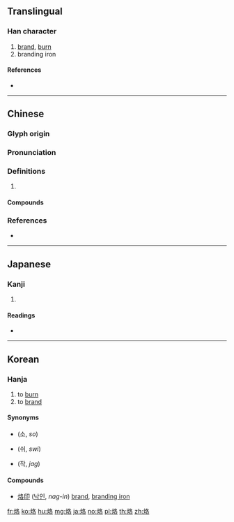 ==Translingual==

===Han character===
{{Han char|rn=86|rad=火|as=06|sn=10|four=97864|canj=FHER}}

# [[brand]], [[burn]]
# branding iron

====References====
* {{Han ref|kx=0670.180|dkj=19014|dj=1079.100|hdz=32200.160|uh=70D9|ud=28889|bh=AF4F|bd=44879}}

----

==Chinese==
{{zh-forms}}

===Glyph origin===
{{Han etym}}

===Pronunciation===
{{zh-pron
|m=lào
|c=lok3,lok6
|mn=lō
|mc=y
|oc=y
|cat=
}}

===Definitions===
{{zh-hanzi}}

# {{rfdef|zh}}

====Compounds====
{{zh-der|烙印|烙燒餅|烙餅|烙花|烙鐵|炮烙之刑|炮烙|烙鐵印兒}}

===References===
* {{R:yue:mfccd}}

----

==Japanese==

===Kanji===
{{ja-kanji|grade=|rs=火06}}

# {{defn|lang=ja|sort=火06}}

====Readings====
* {{ja-readings|on=[[らく]] (raku), [[かく]] (kaku)|kun=[[やく]] (yaku)}}

----

==Korean==

===Hanja===
{{ko-hanja|hangeul=[[락]]>[[낙]]|eumhun=|rv=rak>nak|mr=rak>nak|y=lak>nak}}

# to [[burn]]
# to [[brand]]

====Synonyms====
* {{l|ko|燒}} (소, ''so'')
* {{l|ko|焠}} (쉬, ''swi'')
* {{l|ko|灼}} (작, ''jag'')

====Compounds====
* [[烙印]] ([[낙인]], ''nag-in'') [[brand]], [[branding iron]]

[[fr:烙]]
[[ko:烙]]
[[hu:烙]]
[[mg:烙]]
[[ja:烙]]
[[no:烙]]
[[pl:烙]]
[[th:烙]]
[[zh:烙]]